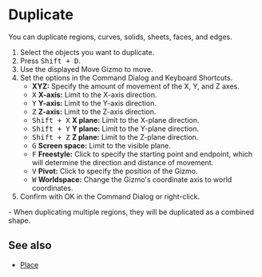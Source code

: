 
# Duplicate

<Reference shortcut="Shift + D" command="Duplicate" button="Left of Command Bar" />

You can duplicate regions, curves, solids, sheets, faces, and edges.

1. Select the objects you want to duplicate.
2. Press <kbd>Shift + D</kbd>.
3. Use the displayed Move Gizmo to move.
4. Set the options in the Command Dialog and Keyboard Shortcuts.
   - **XYZ:** Specify the amount of movement of the X, Y, and Z axes.
   - <kbd>X</kbd> **X-axis:** Limit to the X-axis direction.
   - <kbd>Y</kbd> **Y-axis:** Limit to the Y-axis direction.
   - <kbd>Z</kbd> **Z-axis:** Limit to the Z-axis direction.
   - <kbd>Shift + X</kbd> **X plane:** Limit to the X-plane direction.
   - <kbd>Shift + Y</kbd> **Y plane:** Limit to the Y-plane direction.
   - <kbd>Shift + Z</kbd> **Z plane:** Limit to the Z-plane direction.
   - <kbd>G</kbd> **Screen space:** Limit to the visible plane.
   - <kbd>F</kbd> **Freestyle:** Click to specify the starting point and endpoint, which will determine the direction and distance of movement.
   - <kbd>V</kbd> **Pivot:** Click to specify the position of the Gizmo.
   - <kbd>W</kbd> **Worldspace:** Change the Gizmo's coordinate axis to world coordinates.
4. Confirm with OK in the Command Dialog or right-click.

<Callout type="info">
   - When duplicating multiple regions, they will be duplicated as a combined shape.
</Callout> 

## See also
- [Place](./place)












